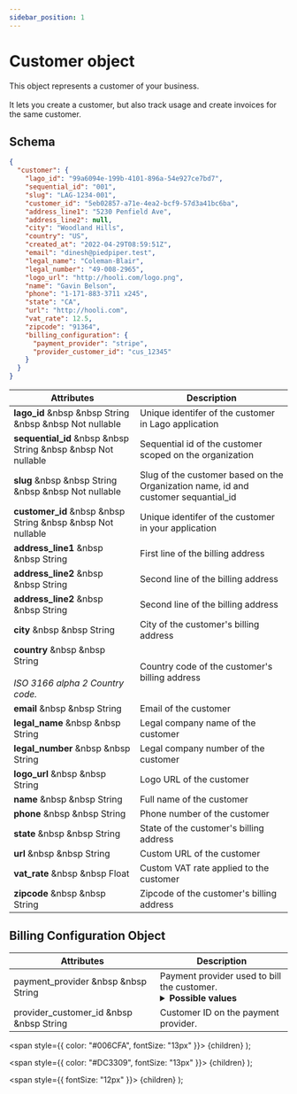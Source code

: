 ```yaml
---
sidebar_position: 1
---
```



# Customer object

This object represents a customer of your business.<br></br>
It lets you create a customer, but also track usage and create invoices for the same customer.

## Schema

```json
{
  "customer": {
    "lago_id": "99a6094e-199b-4101-896a-54e927ce7bd7",
    "sequential_id": "001",
    "slug": "LAG-1234-001",
    "customer_id": "5eb02857-a71e-4ea2-bcf9-57d3a41bc6ba",
    "address_line1": "5230 Penfield Ave",
    "address_line2": null,
    "city": "Woodland Hills",
    "country": "US",
    "created_at": "2022-04-29T08:59:51Z",
    "email": "dinesh@piedpiper.test",
    "legal_name": "Coleman-Blair",
    "legal_number": "49-008-2965",
    "logo_url": "http://hooli.com/logo.png",
    "name": "Gavin Belson",
    "phone": "1-171-883-3711 x245",
    "state": "CA",
    "url": "http://hooli.com",
    "vat_rate": 12.5,
    "zipcode": "91364",
    "billing_configuration": {
      "payment_provider": "stripe",
      "provider_customer_id": "cus_12345"
    }
  }
}
```

| Attributes | Description |
| -----------| ----------- |
| **lago_id** &nbsp &nbsp <Type>String</Type> &nbsp &nbsp <NotNullable>Not nullable</NotNullable> | Unique identifer of the customer in Lago application |
| **sequential_id** &nbsp &nbsp <Type>String</Type> &nbsp &nbsp <NotNullable>Not nullable</NotNullable> | Sequential id of the customer scoped on the organization |
| **slug** &nbsp &nbsp <Type>String</Type> &nbsp &nbsp <NotNullable>Not nullable</NotNullable> | Slug of the customer based on the Organization name, id and customer sequantial_id|
| **customer_id** &nbsp &nbsp <Type>String</Type> &nbsp &nbsp <NotNullable>Not nullable</NotNullable> | Unique identifer of the customer in your application |
| **address_line1** &nbsp &nbsp <Type>String</Type> | First line of the billing address |
| **address_line2** &nbsp &nbsp <Type>String</Type> | Second line of the billing address |
| **address_line2** &nbsp &nbsp <Type>String</Type> | Second line of the billing address |
| **city** &nbsp &nbsp <Type>String</Type> | City of the customer's billing address |
| **country** &nbsp &nbsp <Type>String</Type><br></br><Comment>*ISO 3166 alpha 2 Country code.*</Comment> | Country code of the customer's billing address |
| **email** &nbsp &nbsp <Type>String</Type> | Email of the customer |
| **legal_name** &nbsp &nbsp <Type>String</Type> | Legal company name of the customer |
| **legal_number** &nbsp &nbsp <Type>String</Type> | Legal company number of the customer |
| **logo_url** &nbsp &nbsp <Type>String</Type> | Logo URL of the customer |
| **name** &nbsp &nbsp <Type>String</Type> | Full name of the customer |
| **phone** &nbsp &nbsp <Type>String</Type> | Phone number of the customer |
| **state** &nbsp &nbsp <Type>String</Type> | State of the customer's billing address |
| **url** &nbsp &nbsp <Type>String</Type> | Custom URL of the customer |
| **vat_rate** &nbsp &nbsp <Type>Float</Type> | Custom VAT rate applied to the customer |
| **zipcode** &nbsp &nbsp <Type>String</Type> | Zipcode of the customer's billing address |

## Billing Configuration Object

| Attributes | Description |
| -----------| ----------- |
| payment_provider &nbsp &nbsp <Type>String</Type> | Payment provider used to bill the customer. <details><summary>**Possible values**</summary><div>- `stripe`: Use stripe as a payment provider.<br></br>- null: No payment providers. Only webhooks will be send to process customer billing.<div></div></div></details> |
| provider_customer_id  &nbsp &nbsp <Type>String</Type> | Customer ID on the payment provider. |

  <span
    style={{
      color: "#006CFA",
      fontSize: "13px"
    }}>
    {children}
  </span>
);

  <span
    style={{
      color: "#DC3309",
      fontSize: "13px"
    }}>
    {children}
  </span>
);

  <span
    style={{
      fontSize: "12px"
    }}>
    {children}
  </span>
);
